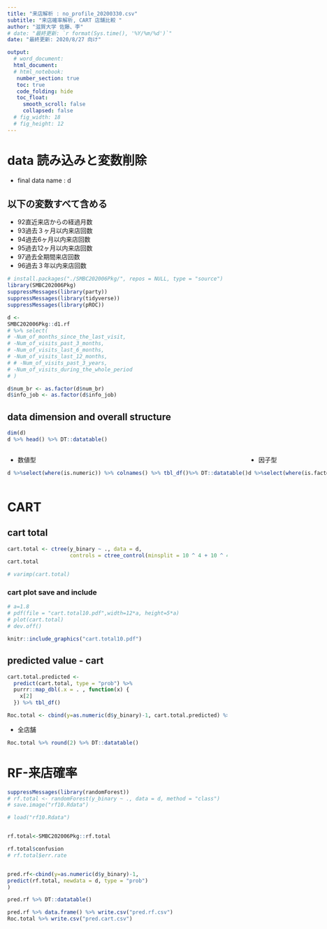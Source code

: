 ```yaml
---
title: "来店解析 : no_profile_20200330.csv"
subtitle: "来店確率解析, CART 店舗比較 "
author: "滋賀大学 佐藤、李"
# date: "最終更新: `r format(Sys.time(), '%Y/%m/%d')`"
date: "最終更新: 2020/8/27 向け"

output:
  # word_document:
  html_document:
  # html_notebook:
   number_section: true
   toc: true
   code_folding: hide
   toc_float:
     smooth_scroll: false
     collapsed: false
  # fig_width: 18
  # fig_height: 12
---
```

# data 読み込みと変数削除
- final data name : d

## 以下の変数すべて含める
- 92直近来店からの経過月数
- 93過去３ヶ月以内来店回数
- 94過去6ヶ月以内来店回数 
- 95過去12ヶ月以内来店回数
- 97過去全期間来店回数
- 96過去３年以内来店回数

```r
# install.packages("./SMBC202006Pkg/", repos = NULL, type = "source")
library(SMBC202006Pkg)
suppressMessages(library(party))
suppressMessages(library(tidyverse))
suppressMessages(library(pROC))

d <-
SMBC202006Pkg::d1.rf 
# %>% select(
# -Num_of_months_since_the_last_visit,
# -Num_of_visits_past_3_months,
# -Num_of_visits_last_6_months,
# -Num_of_visits_last_12_months,
# # -Num_of_visits_past_3_years,
# -Num_of_visits_during_the_whole_period
# )

d$num_br <- as.factor(d$num_br)
d$info_job <- as.factor(d$info_job)
```

## data dimension and overall structure
```r
dim(d)
d %>% head() %>% DT::datatable()
```


:::: {style="display: flex;"}
:::{}
- 数値型
```r
d %>%select(where(is.numeric)) %>% colnames() %>% tbl_df()%>% DT::datatable()
```
:::
:::{}
- 因子型
```r
d %>%select(where(is.factor)) %>% colnames() %>% tbl_df() %>% DT::datatable()
```
:::
::::




# CART
## cart total
```r
cart.total <- ctree(y_binary ~ ., data = d,
                    controls = ctree_control(minsplit = 10 ^ 4 + 10 ^ 4 / 2))
cart.total

# varimp(cart.total)
```

### cart plot save and include

```r
# a=1.8
# pdf(file = "cart.total10.pdf",width=12*a, height=5*a)
# plot(cart.total)
# dev.off()

knitr::include_graphics("cart.total10.pdf")
```

## predicted value - cart

```r
cart.total.predicted <-
  predict(cart.total, type = "prob") %>%
  purrr::map_dbl(.x = . , function(x) {
    x[2]
  }) %>% tbl_df()

Roc.total <- cbind(y=as.numeric(d$y_binary)-1, cart.total.predicted) %>% tbl_df()
```

- 全店舗
```r
Roc.total %>% round(2) %>% DT::datatable()
```

# RF-来店確率

```r
suppressMessages(library(randomForest))
# rf.total <- randomForest(y_binary ~ ., data = d, method = "class")
# save.image("rf10.Rdata")

# load("rf10.Rdata")


rf.total<-SMBC202006Pkg::rf.total

rf.total$confusion
# rf.total$err.rate


pred.rf<-cbind(y=as.numeric(d$y_binary)-1,
predict(rf.total, newdata = d, type = "prob")
) 

pred.rf %>% DT::datatable()

```


```r
pred.rf %>% data.frame() %>% write.csv("pred.rf.csv")
Roc.total %>% write.csv("pred.cart.csv")
```


<!-- ## result of AUC -->
<!-- ```{r} -->

<!-- a<-roc( -->
<!--   Roc.total$y~Roc.total$value, -->
<!--   plot = F, -->
<!--   print.auc = T, -->
<!--   col = "red", -->
<!--   # add = T, -->
<!--   print.auc.y = 0.6, -->
<!--   print.auc.x = 1/2 -->
<!-- ) -->



<!-- b<-roc( -->
<!--   Roc.Fukuoka$y~Roc.Fukuoka$value, -->
<!--   plot = F, -->
<!--   print.auc = T, -->
<!--   col = "red", -->
<!--   add = T, -->
<!--   print.auc.y = 0.6, -->
<!--   print.auc.x = 1/2 -->
<!-- )  -->


<!-- c<-roc( -->
<!--   Roc.Sapporo$y~Roc.Sapporo$value, -->
<!--   plot = F, -->
<!--   print.auc = T, -->
<!--   col = "red", -->
<!--   add = T, -->
<!--   print.auc.y = 0.6, -->
<!--   print.auc.x = 1/2 -->
<!-- )  -->



<!-- cbind(全店舗=a$auc, 福岡=b$auc,札幌=c$auc) -->

<!-- ``` -->


<!-- ## comparison of ROCs -->
<!-- ```{r} -->
<!-- col<- c("red", "green",  "blue") -->


<!-- par(family= "HiraKakuProN-W3") -->

<!-- roc( -->
<!--   Roc.total$y~Roc.total$value, -->
<!--   plot = F, -->
<!--   print.auc = T, -->
<!--   col = "red", -->
<!--   # add = T, -->
<!--   print.auc.y = 0.6, -->
<!--   print.auc.x = 1/2 -->
<!-- ) %>% plot(col=col[1]) -->


<!-- roc( -->
<!--   Roc.Fukuoka$y~Roc.Fukuoka$value, -->
<!--   plot = F, -->
<!--   print.auc = T, -->
<!--   col = "red", -->
<!--   add = T, -->
<!--   print.auc.y = 0.6, -->
<!--   print.auc.x = 1/2 -->
<!-- ) %>% plot(add=T, col=col[2]) -->


<!-- roc( -->
<!--   Roc.Sapporo$y~Roc.Sapporo$value, -->
<!--   plot = F, -->
<!--   print.auc = T, -->
<!--   col = "red", -->
<!--   add = T, -->
<!--   print.auc.y = 0.6, -->
<!--   print.auc.x = 1/2 -->
<!-- ) %>% plot(add=T, col=col[3]) -->


<!-- legend("bottomright", -->
<!--   legend = c( -->
<!--     "全店舗", -->
<!--     "福岡", -->
<!--     "札幌" -->
<!--   ), -->
<!--   col = c("red", "green", "blue"), -->
<!--   lwd = 4 -->
<!-- ) -->

<!-- ``` -->

